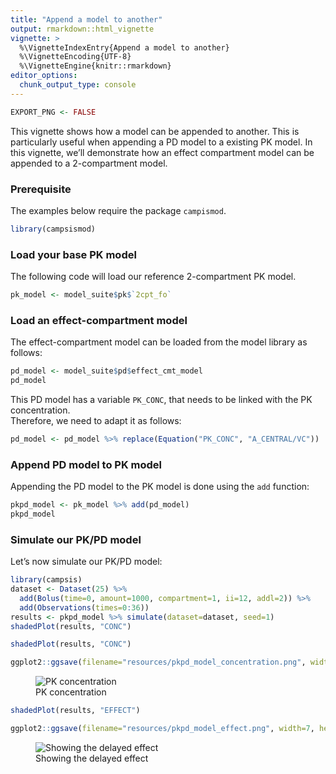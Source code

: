 ---
title: "Append a model to another"
output: rmarkdown::html_vignette
vignette: >
  %\VignetteIndexEntry{Append a model to another}
  %\VignetteEncoding{UTF-8}
  %\VignetteEngine{knitr::rmarkdown}
editor_options: 
  chunk_output_type: console
---

```{r, echo=FALSE, warning=FALSE, message=FALSE, results='hide'}
EXPORT_PNG <- FALSE
```

This vignette shows how a model can be appended to another. This is particularly useful when appending a PD model to a existing PK model. In this vignette, we'll demonstrate how an effect compartment model can be appended to a 2-compartment model.

### Prerequisite

The examples below require the package `campismod`.

```{r echo=TRUE, warning=FALSE, message=FALSE}
library(campsismod)
```

### Load your base PK model 

The following code will load our reference 2-compartment PK model.

```{r}
pk_model <- model_suite$pk$`2cpt_fo`
```

### Load an effect-compartment model

The effect-compartment model can be loaded from the model library as follows:

```{r echo=TRUE, warning=FALSE, message=FALSE}
pd_model <- model_suite$pd$effect_cmt_model
pd_model
```

This PD model has a variable `PK_CONC`, that needs to be linked with the PK concentration.  
Therefore, we need to adapt it as follows:

```{r}
pd_model <- pd_model %>% replace(Equation("PK_CONC", "A_CENTRAL/VC"))
```

### Append PD model to PK model

Appending the PD model to the PK model is done using the `add` function:

```{r}
pkpd_model <- pk_model %>% add(pd_model)
pkpd_model
```

### Simulate our PK/PD model

Let's now simulate our PK/PD model:

```{r, eval=EXPORT_PNG}
library(campsis)
dataset <- Dataset(25) %>% 
  add(Bolus(time=0, amount=1000, compartment=1, ii=12, addl=2)) %>%
  add(Observations(times=0:36))
results <- pkpd_model %>% simulate(dataset=dataset, seed=1)
shadedPlot(results, "CONC")
```

```{r, eval=EXPORT_PNG}
shadedPlot(results, "CONC")
```

```{r, eval=EXPORT_PNG, echo=FALSE, results='hide'}
ggplot2::ggsave(filename="resources/pkpd_model_concentration.png", width=7, height=3, dpi=100)
```

![PK concentration](resources/pkpd_model_concentration.png)

```{r, eval=EXPORT_PNG}
shadedPlot(results, "EFFECT")
```

```{r, eval=EXPORT_PNG, echo=FALSE, results='hide'}
ggplot2::ggsave(filename="resources/pkpd_model_effect.png", width=7, height=3, dpi=100)
```

![Showing the delayed effect](resources/pkpd_model_effect.png)

